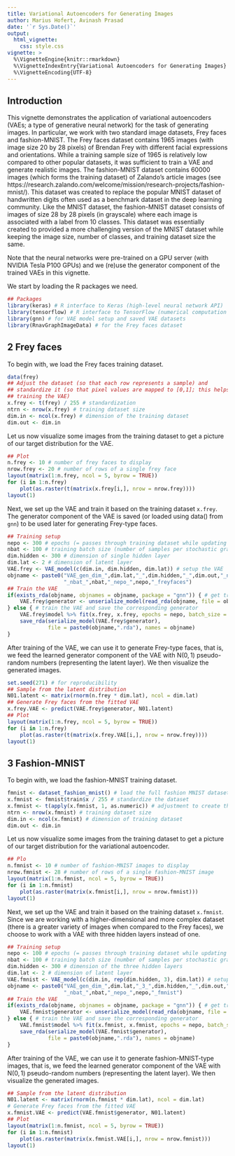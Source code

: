 ```yaml
---
title: Variational Autoencoders for Generating Images
author: Marius Hofert, Avinash Prasad
date: '`r Sys.Date()`'
output:
  html_vignette:
    css: style.css
vignette: >
  %\VignetteEngine{knitr::rmarkdown}
  %\VignetteIndexEntry{Variational Autoencoders for Generating Images}
  %\VignetteEncoding{UTF-8}
---
```

<!-- Train on Sharcnet's graham (GPU server) via sbatch start.sh, where the latter contains:
#!/bin/bash
#SBATCH --account=$USER
#SBATCH --mail-user=$USER@uwaterloo.ca
#SBATCH --mail-type=END
#SBATCH --gres=gpu:1          # request GPU "generic resource"
#SBATCH --cpus-per-task=16    # maximum CPU cores per GPU request (16 on Graham)
#SBATCH --mem=32G             # memory per node
#SBATCH --time=00-01:30       # time (DD-HH:MM)
#SBATCH --output=system.out # if %N-%j.out then %N is the node name, %j the jobID
module load gcc python/3.6 r/3.5.0
source ~/soft/keras_r/bin/activate
R CMD BATCH myscript.R
-->

## Introduction

This vignette demonstrates the application of variational autoencoders (VAEs; a type
of generative neural network) for the task of generating images. In particular,
we work with two standard image datasets, Frey faces and fashion-MNIST. The Frey
faces dataset contains 1965 images (with image size 20 by 28 pixels) of Brendan
Frey with different facial expressions and orientations. While a training sample
size of 1965 is relatively low compared to other popular datasets, it was
sufficient to train a VAE and generate realistic images. The
fashion-MNIST dataset contains 60000 images (which forms the training dataset)
of Zalando's article images (see
https://research.zalando.com/welcome/mission/research-projects/fashion-mnist/). This
dataset was created to replace the popular MNIST dataset of handwritten digits
often used as a benchmark dataset in the deep learning community. Like the MNIST
dataset, the fashion-MNIST dataset consists of images of size 28 by 28 pixels
(in grayscale) where each image is associated with a label from 10 classes. This
dataset was essentially created to provided a more challenging version of the
MNIST dataset while keeping the image size, number of classes, and training
dataset size the same.

Note that the neural networks were pre-trained on a GPU server (with NVIDIA
Tesla P100 GPUs) and we (re)use the generator component of the trained VAEs in
this vignette.

We start by loading the R packages we need.
```r
## Packages
library(keras) # R interface to Keras (high-level neural network API)
library(tensorflow) # R interface to TensorFlow (numerical computation with tensors)
library(gnn) # for VAE model setup and saved VAE datasets
library(RnavGraphImageData) # for the Frey faces dataset
```


## 2 Frey faces

To begin with, we load the Frey faces training dataset.

```r
data(frey)
## Adjust the dataset (so that each row represents a sample) and
## standardize it (so that pixel values are mapped to [0,1]; this helps
## training the VAE)
x.frey <- t(frey) / 255 # standardization
ntrn <- nrow(x.frey) # training dataset size
dim.in <- ncol(x.frey) # dimension of the training dataset
dim.out <- dim.in
```

Let us now visualize some images from the training dataset to get a picture of
our target distribution for the VAE.
```r
## Plot
n.frey <- 10 # number of frey faces to display
nrow.frey <- 20 # number of rows of a single frey face
layout(matrix(1:n.frey, ncol = 5, byrow = TRUE))
for (i in 1:n.frey)
    plot(as.raster(t(matrix(x.frey[i,], nrow = nrow.frey))))
layout(1)
```

Next, we set up the VAE and train it based on the training dataset `x.frey`. The
generator component of the VAE is saved (or loaded using data() from `gnn`) to be
used later for generating Frey-type faces.
```r
## Training setup
nepo <- 300 # epochs (= passes through training dataset while updating NN parameters)
nbat <- 100 # training batch size (number of samples per stochastic gradient step)
dim.hidden <- 300 # dimension of single hidden layer
dim.lat <- 2 # dimension of latent layer
VAE.frey <- VAE_model(c(dim.in, dim.hidden, dim.lat)) # setup the VAE
objname <- paste0("VAE_gen_dim_",dim.lat,"_",dim.hidden,"_",dim.out,"_ntrn_",ntrn,
                  "_nbat_",nbat,"_nepo_",nepo,"_freyfaces")
## Train the VAE
if(exists_rda(objname, objnames = objname, package = "gnn")) { # get trained VAE generator
    VAE.frey$generator <- unserialize_model(read_rda(objname, file = objname, package = "gnn"),compile=FALSE)
} else { # train the VAE and save the corresponding generator
    VAE.frey$model %>% fit(x.frey, x.frey, epochs = nepo, batch_size = nbat)
    save_rda(serialize_model(VAE.frey$generator),
             file = paste0(objname,".rda"), names = objname)
}
```

After training of the VAE, we can use it to generate Frey-type faces, that is,
we feed the learned generator component of the VAE with $\mathrm{N}(0,1)$
pseudo-random numbers (representing the latent layer). We then visualize the
generated images.
```r
set.seed(271) # for reproducibility
## Sample from the latent distribution
N01.latent <- matrix(rnorm(n.frey * dim.lat), ncol = dim.lat)
## Generate Frey faces from the fitted VAE
x.frey.VAE <- predict(VAE.frey$generator, N01.latent)
## Plot
layout(matrix(1:n.frey, ncol = 5, byrow = TRUE))
for (i in 1:n.frey)
    plot(as.raster(t(matrix(x.frey.VAE[i,], nrow = nrow.frey))))
layout(1)
```


## 3 Fashion-MNIST

To begin with, we load the fashion-MNIST training dataset.
```r
fmnist <- dataset_fashion_mnist() # load the full fashion MNIST dataset from 'keras'
x.fmnist <- fmnist$train$x / 255 # standardize the dataset
x.fmnist <- t(apply(x.fmnist, 1, as.numeric)) # adjustment to create the appropriate traning dataset
ntrn <- nrow(x.fmnist) # training dataset size
dim.in <- ncol(x.fmnist) # dimension of training dataset
dim.out <- dim.in
```

Let us now visualize some images from the training dataset to get a picture of
our target distribution for the variational autoencoder.
```r
## Plo
n.fmnist <- 10 # number of fashion-MNIST images to display
nrow.fmnist <- 28 # number of rows of a single fashion-MNIST image
layout(matrix(1:n.fmnist, ncol = 5, byrow = TRUE))
for (i in 1:n.fmnist)
    plot(as.raster(matrix(x.fmnist[i,], nrow = nrow.fmnist)))
layout(1)
```

Next, we set up the VAE and train it based on the training dataset
`x.fmnist`. Since we are working with a higher-dimensional and more complex
dataset (there is a greater variety of images when compared to the Frey faces),
we choose to work with a VAE with three hidden layers instead of one.
```r
## Training setup
nepo <- 100 # epochs (= passes through training dataset while updating NN parameters)
nbat <- 100 # training batch size (number of samples per stochastic gradient step)
dim.hidden <- 300 # dimension of the three hidden layers
dim.lat <- 2 # dimension of latent layer
VAE.fmnist <- VAE_model(c(dim.in, rep(dim.hidden, 3), dim.lat)) # setup the VAE
objname <- paste0("VAE_gen_dim_",dim.lat,"_3_",dim.hidden,"_",dim.out,"_ntrn_",ntrn,
                  "_nbat_",nbat,"_nepo_",nepo,"_fmnist")
## Train the VAE
if(exists_rda(objname, objnames = objname, package = "gnn")) { # get trained VAE generator
    VAE.fmnist$generator <- unserialize_model(read_rda(objname, file = objname, package = "gnn"),compile=FALSE)
} else { # train the VAE and save the corresponding generator
    VAE.fmnist$model %>% fit(x.fmnist, x.fmnist, epochs = nepo, batch_size = nbat)
    save_rda(serialize_model(VAE.fmnist$generator),
             file = paste0(objname,".rda"), names = objname)
}
```

After training of the VAE, we can use it to generate fashion-MNIST-type images,
that is, we feed the learned generator component of the VAE with
$\mathrm{N}(0,1)$ pseudo-random numbers (representing the latent layer).  We
then visualize the generated images.
```r
## Sample from the latent distribution
N01.latent <- matrix(rnorm(n.fmnist * dim.lat), ncol = dim.lat)
# Generate Frey faces from the fitted VAE
x.fmnist.VAE <- predict(VAE.fmnist$generator, N01.latent)
## Plot
layout(matrix(1:n.fmnist, ncol = 5, byrow = TRUE))
for (i in 1:n.fmnist)
    plot(as.raster(matrix(x.fmnist.VAE[i,], nrow = nrow.fmnist)))
layout(1)
```

